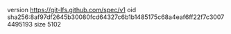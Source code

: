 version https://git-lfs.github.com/spec/v1
oid sha256:8af97df2645b30080fcd64327c6b1b1485175c68a4eaf6ff22f7c30074495193
size 5102
